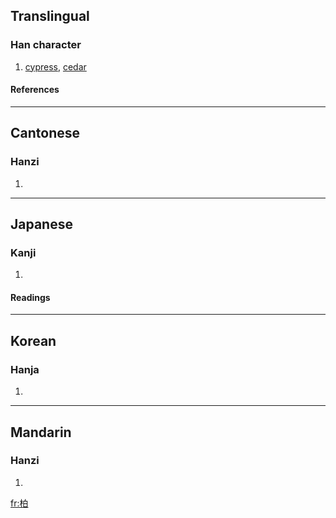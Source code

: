 {{see|栢}}

==Translingual==
===Han character===
{{Han char|rn=75|rad=木|as=05|sn=9|four=4690<sub>0</sub>|canj=木竹日 (DHA)}}
# [[cypress]], [[cedar]]
====References====
{{Han ref|kx=0518.220|dkj=14617|dj=0906.210|hdz=21185.030|uh=67CF|ud=26575|bh=AC66|bd=44134}}

----
==Cantonese==
===Hanzi===
{{yue-hanzi|jyut=|y=baak3, paak3}}
# {{defn|Cantonese}}

----
==Japanese==
===Kanji===
{{ja-kanji|grade=|rs=木05}}
# {{defn|Japanese}} 
====Readings====
{{ja-readings|on=[[はく]] (haku)|kun=[[かしわ]] (kashiwa)}}

----
==Korean==
===Hanja===
{{ko-hanja|hangeul=백|eumhun=|rv=baek|mr=paek|y=pyak}}
# {{defn|Korean}}

----
==Mandarin==
===Hanzi===
{{cmn-hanzi|pin=[[bǎi]] (bai3), [[bó]] (bo2), [[bò]] (bo4)|wg=pai<sup>3</sup>, po<sup>2</sup>, po<sup>4</sup>}}
# {{defn|Mandarin}}

[[fr:柏]]